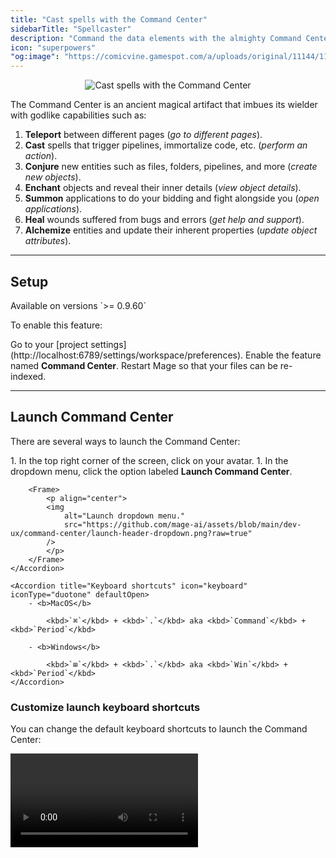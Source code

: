 ```yaml
---
title: "Cast spells with the Command Center"
sidebarTitle: "Spellcaster"
description: "Command the data elements with the almighty Command Center and transform yourself into a Mage Spellcaster."
icon: "superpowers"
"og:image": "https://comicvine.gamespot.com/a/uploads/original/11144/111444934/8718235-02a6ede3-79ba-478c-b4a9-266176010b4a.gif"
---
```


<Frame>
    <p align="center">
    <img
        alt="Cast spells with the Command Center"
        src="https://github.com/mage-ai/assets/blob/main/dev-ux/command-center/spellcaster.gif?raw=true"
    />
    </p>
</Frame>

The Command Center is an ancient magical artifact that imbues its wielder with godlike
capabilities such as:

1. <b>Teleport</b> between different pages (*go to different pages*).
1. <b>Cast</b> spells that trigger pipelines, immortalize code, etc. (*perform an action*).
1. <b>Conjure</b> new entities such as files, folders, pipelines, and more (*create new objects*).
1. <b>Enchant</b> objects and reveal their inner details (*view object details*).
1. <b>Summon</b> applications to do your bidding and fight alongside you (*open applications*).
1. <b>Heal</b> wounds suffered from bugs and errors (*get help and support*).
1. <b>Alchemize</b> entities and update their inherent properties (*update object attributes*).

---

## Setup

<Note>
    Available on versions `>= 0.9.60`
</Note>

To enable this feature:

<Steps>
  <Step title="Project settings">
    Go to your [project settings](http://localhost:6789/settings/workspace/preferences).
  </Step>
  <Step title="Enable feature">
    Enable the feature named <b>Command Center</b>.
  </Step>
  <Step title="Optional">
    Restart Mage so that your files can be re-indexed.
  </Step>
</Steps>

---

## Launch Command Center

There are several ways to launch the Command Center:

<AccordionGroup>
    <Accordion title="Header dropdown menu" icon="bars" iconType="duotone" defaultOpen>
        1. In the top right corner of the screen, click on your avatar.
        1. In the dropdown menu, click the option labeled <b>Launch Command Center</b>.

        <Frame>
            <p align="center">
            <img
                alt="Launch dropdown menu."
                src="https://github.com/mage-ai/assets/blob/main/dev-ux/command-center/launch-header-dropdown.png?raw=true"
            />
            </p>
        </Frame>
    </Accordion>

    <Accordion title="Keyboard shortcuts" icon="keyboard" iconType="duotone" defaultOpen>
        - <b>MacOS</b>

            <kbd>`⌘`</kbd> + <kbd>`.`</kbd> aka <kbd>`Command`</kbd> + <kbd>`Period`</kbd>
        
        - <b>Windows</b>

            <kbd>`⊞`</kbd> + <kbd>`.`</kbd> aka <kbd>`Win`</kbd> + <kbd>`Period`</kbd>
    </Accordion>
</AccordionGroup>

### Customize launch keyboard shortcuts

You can change the default keyboard shortcuts to launch the Command Center:

<Frame>
    <video
        controls
        className="w-full aspect-video"
        src="https://github.com/mage-ai/assets/raw/main/dev-ux/command-center/customize-launch-shortcuts.mp4"
    />
</Frame>

## Keyboard shortcuts

<AccordionGroup>
    <Accordion title="Launch Command Center " icon="rocket" iconType="duotone">
        #### MacOS
        
        <kbd>`⌘`</kbd> + <kbd>`.`</kbd> aka <kbd>`Command`</kbd> + <kbd>`Period`</kbd>

        #### Windows

        <kbd>`⊞`</kbd> + <kbd>`.`</kbd> aka <kbd>`Win`</kbd> + <kbd>`Period`</kbd>
    </Accordion>

    <Accordion title="Scroll through actions and items" icon="scroll" iconType="duotone" defaultOpen>
        <kbd>`⬇`</kbd> or <kbd>`⬆`</kbd>
    </Accordion>

    <Accordion title="Initiate action or delve deeper into selected row" icon="wand-sparkles" iconType="duotone" defaultOpen>
        <kbd>`⌅ Enter`</kbd> or <kbd>`↵ Return`</kbd>
    </Accordion>

    <Accordion title="Scroll through previously searched results" icon="rectangle-history" iconType="duotone" defaultOpen>
        <kbd>`⬆`</kbd> when search query is blank
    </Accordion>

    <Accordion title="Clear search query" icon="eraser" iconType="duotone" defaultOpen>
        <kbd>`⎋ Esc`</kbd> when search query isn’t blank
    </Accordion>

    <Accordion title="Go back a level in the stack" icon="pancakes" iconType="duotone" defaultOpen>
        <kbd>`⎋ Esc`</kbd> after delving deeper into a selected row
    </Accordion>

    <Accordion title="Close command center" icon="handcuffs" iconType="duotone" defaultOpen>
        <kbd>`⎋ Esc`</kbd> when search query is blank
    </Accordion>
</AccordionGroup>

## Actions

These are some of the actions you can invoke from the Command Center.

<CardGroup cols={2}>
  <Card title="Page navigation" icon="person-from-portal" iconType="duotone">
    Open a page such as the Triggers page, your profile preferences, a specific pipeline, etc.
  </Card>
  <Card title="Recent pages" icon="page-caret-down" iconType="duotone">
    After landing on a page, you can go back to that page from the Command Center.
    By default, 5 recent pages are available to jump back to.
  </Card>
  <Card title="New folder" icon="folder" iconType="duotone">
    Create a new folder in the project.
  </Card>
  <Card title="New file" icon="file" iconType="duotone">
    Create a new file in the project.
  </Card>
  <Card title="New pipeline" icon="diagram-sankey" iconType="duotone">
    Create a new pipeline.
  </Card>
  <Card title="Run pipeline" icon="bolt" iconType="duotone">
    Trigger a pipeline to run once immediately.
  </Card>
  <Card title="Instant help" icon="comments" iconType="duotone">
    Get instant help from the community and maintainers.
  </Card>
  <Card title="Docs" icon="book" iconType="duotone">
    Open the developer documentation.
  </Card>
</CardGroup>

<br />

<AccordionGroup>
    <Accordion title="Run pipeline once" icon="bolt" iconType="duotone" defaultOpen>
        <Frame>
            <video
                controls
                className="w-full aspect-video"
                src="https://github.com/mage-ai/assets/raw/main/dev-ux/command-center/trigger-pipeline-once.mp4"
            />
        </Frame>
    </Accordion>
    <Accordion title="Create new pipeline demo" icon="diagram-sankey" iconType="duotone">
        <Frame>
            <video
                controls
                className="w-full aspect-video"
                src="https://github.com/mage-ai/assets/raw/main/dev-ux/command-center/create-pipeline.mp4"
            />
        </Frame>
    </Accordion>
    <Accordion title="Create new file demo" icon="file" iconType="duotone">
        <Frame>
            <video
                controls
                className="w-full aspect-video"
                src="https://github.com/mage-ai/assets/raw/main/dev-ux/command-center/create-file.mp4"
            />
        </Frame>
    </Accordion>
    <Accordion title="Nagivate pages demo" icon="person-from-portal" iconType="duotone">
        <Frame>
            <video
                controls
                className="w-full aspect-video"
                src="https://github.com/mage-ai/assets/raw/main/dev-ux/command-center/navigate-pages.mp4"
            />
        </Frame>
    </Accordion>
</AccordionGroup>

## Items

Here are some examples of items you can enchant and interact with from the Command Center.

<CardGroup cols={3}>
    <Card title="Pages" icon="page-caret-down" iconType="duotone">
        Overview
        
        Pipelines
        
        Account profile
        
        *and more...*
    </Card>
    <Card title="Files" icon="file" iconType="duotone">
        Create

        View details
    </Card>
    <Card title="Blocks" icon="code" iconType="duotone">
        View details
    </Card>
    <Card title="Pipelines" icon="diagram-sankey" iconType="duotone">
        Create

        View
    </Card>
    <Card title="Triggers" icon="bolt" iconType="duotone">
        Create

        View
    </Card>
    <Card title="Pipeline runs" icon="rabbit-running" iconType="duotone">
        Create

        View
    </Card>
</CardGroup>

<AccordionGroup>
    <Accordion title="View block details" icon="code" iconType="duotone" defaultOpen>
        <Frame>
            <p align="center">
            <img
                alt="View block details"
                src="https://github.com/mage-ai/assets/raw/main/dev-ux/command-center/view-details-block.gif?raw=true"
            />
            </p>
        </Frame>
    </Accordion>
    <Accordion title="View trigger and run details" icon="bolt" iconType="duotone" defaultOpen>
        <Frame>
            <video
                controls
                className="w-full aspect-video"
                src="https://github.com/mage-ai/assets/raw/main/dev-ux/command-center/view-trigger-details.mp4"
            />
        </Frame>
    </Accordion>
    <Accordion title="View pipeline" icon="diagram-sankey" iconType="duotone">
        <Frame>
            <p align="center">
            <img
                alt="View pipeline details"
                src="https://github.com/mage-ai/assets/raw/main/dev-ux/command-center/view-details-pipeline.gif?raw=true"
            />
            </p>
        </Frame>
    </Accordion>
    <Accordion title="View file contents" icon="file" iconType="duotone">
        <Frame>
            <p align="center">
            <img
                alt="View file details"
                src="https://github.com/mage-ai/assets/raw/main/dev-ux/command-center/view-details-file.gif?raw=true"
            />
            </p>
        </Frame>
    </Accordion>
</AccordionGroup>

## Modes

<Card title="Click on me" icon="link" href="/content/components/card-group">
  This is how you use a card with an icon and a link. Clicking on this card
  brings you to the Card Group page.
</Card>

1. Version Control mode

## Application launcher

1. Arcane Library
1. Portal Terminal
